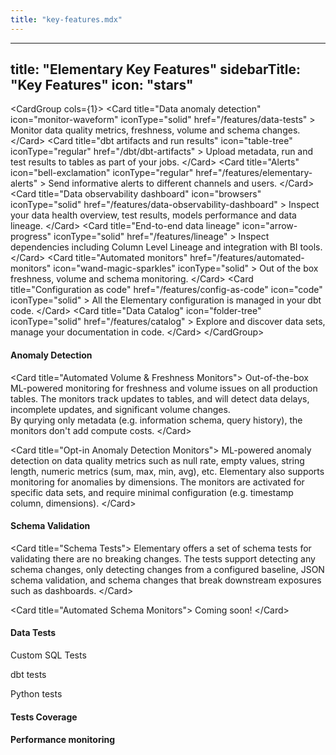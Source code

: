 ```yaml
---
title: "key-features.mdx"
---
```


---
title: "Elementary Key Features"
sidebarTitle: "Key Features"
icon: "stars"
---

&lt;CardGroup cols={1}&gt;
  &lt;Card
    title="Data anomaly detection"
    icon="monitor-waveform"
    iconType="solid"
    href="/features/data-tests"
  &gt;
    Monitor data quality metrics, freshness, volume and schema changes.
  &lt;/Card&gt;
  &lt;Card
    title="dbt artifacts and run results"
    icon="table-tree"
    iconType="regular"
    href="/dbt/dbt-artifacts"
  &gt;
    Upload metadata, run and test results to tables as part of your jobs.
  &lt;/Card&gt;
  &lt;Card
    title="Alerts"
    icon="bell-exclamation"
    iconType="regular"
    href="/features/elementary-alerts"
  &gt;
    Send informative alerts to different channels and users.
  &lt;/Card&gt;
  &lt;Card
    title="Data observability dashboard"
    icon="browsers"
    iconType="solid"
    href="/features/data-observability-dashboard"
  &gt;
    Inspect your data health overview, test results, models performance and data
    lineage.
  &lt;/Card&gt;
  &lt;Card
    title="End-to-end data lineage"
    icon="arrow-progress"
    iconType="solid"
    href="/features/lineage"
  &gt;
    Inspect dependencies including Column Level Lineage and integration with BI
    tools.
  &lt;/Card&gt;
  &lt;Card
    title="Automated monitors"
    href="/features/automated-monitors"
    icon="wand-magic-sparkles"
    iconType="solid"
  &gt;
    Out of the box freshness, volume and schema monitoring.
  &lt;/Card&gt;
  &lt;Card
    title="Configuration as code"
    href="/features/config-as-code"
    icon="code"
    iconType="solid"
  &gt;
    All the Elementary configuration is managed in your dbt code.
  &lt;/Card&gt;
  &lt;Card
    title="Data Catalog"
    icon="folder-tree"
    iconType="solid"
    href="/features/catalog"
  &gt;
    Explore and discover data sets, manage your documentation in code.
  &lt;/Card&gt;
&lt;/CardGroup&gt;



#### Anomaly Detection

&lt;Card title="Automated Volume & Freshness Monitors"&gt;
  Out-of-the-box ML-powered monitoring for freshness and volume issues on all production tables.
  The monitors track updates to tables, and will detect data delays, incomplete updates, and significant volume changes.   
  By qurying only metadata (e.g. information schema, query history), the monitors don't add compute costs.
&lt;/Card&gt;

&lt;Card title="Opt-in Anomaly Detection Monitors"&gt;
  ML-powered anomaly detection on data quality metrics such as null rate, empty values, string length, numeric metrics (sum, max, min, avg), etc.
  Elementary also supports monitoring for anomalies by dimensions.
  The monitors are activated for specific data sets, and require minimal configuration (e.g. timestamp column, dimensions). 
&lt;/Card&gt;

#### Schema Validation

&lt;Card title="Schema Tests"&gt;
  Elementary offers a set of schema tests for validating there are no breaking changes. 
  The tests support detecting any schema changes, only detecting changes from a configured baseline, JSON schema validation, 
  and schema changes that break downstream exposures such as dashboards.
&lt;/Card&gt;

&lt;Card title="Automated Schema Monitors"&gt;
  Coming soon!
&lt;/Card&gt;

#### Data Tests

Custom SQL Tests

dbt tests

Python tests

#### Tests Coverage

#### Performance monitoring
